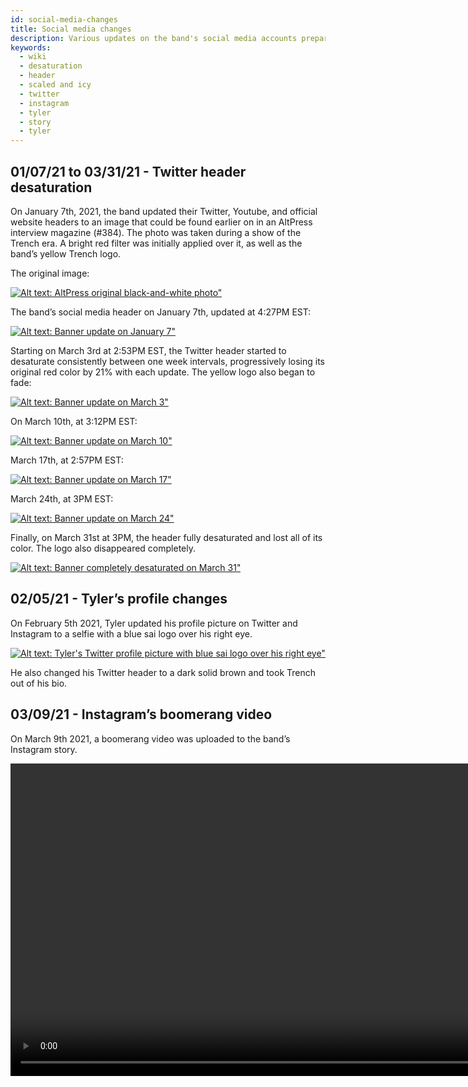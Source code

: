 ```yaml
---
id: social-media-changes
title: Social media changes
description: Various updates on the band's social media accounts preparing the fans for the next era.
keywords:
  - wiki
  - desaturation
  - header
  - scaled and icy
  - twitter
  - instagram
  - tyler
  - story
  - tyler
---
```



## 01/07/21 to 03/31/21 - Twitter header desaturation

On January 7th, 2021, the band updated their Twitter, Youtube, and official website headers to an image that could be found earlier on in an AltPress interview magazine (#384). The photo was taken during a show of the Trench era. A bright red filter was initially applied over it, as well as the band’s yellow Trench logo.

The original image: 

[![Alt text: AltPress original black-and-white photo"](./assets/alt-press.png)](./assets/alt-press.png)


The band’s social media header on January 7th, updated at 4:27PM EST:

[![Alt text: Banner update on January 7"](./assets/january7.jpg)](./assets/january7.jpg)

Starting on March 3rd at 2:53PM EST, the Twitter header started to desaturate consistently between one week intervals, progressively losing its original red color by 21% with each update. The yellow logo also began to fade:

[![Alt text: Banner update on March 3"](./assets/march3.png)](./assets/march3.png)

On March 10th, at 3:12PM EST:

[![Alt text: Banner update on March 10"](./assets/march10.png)](./assets/march10.png)


March 17th, at 2:57PM EST:

[![Alt text: Banner update on March 17"](./assets/march17.jpeg)](./assets/march17.jpeg)

March 24th, at 3PM EST:

[![Alt text: Banner update on March 24"](./assets/march24.png)](./assets/march24.png)

Finally, on March 31st at 3PM, the header fully desaturated and lost all of its color. The logo also disappeared completely.

[![Alt text: Banner completely desaturated on March 31"](./assets/march31.png)](./assets/march31.png)

## 02/05/21 - Tyler’s profile changes

On February 5th 2021, Tyler updated his profile picture on Twitter and Instagram to a selfie with a blue sai logo over his right eye. 

[![Alt text: Tyler's Twitter profile picture with blue sai logo over his right eye"](./assets/saipfp.png)](./assets/saipfp.png)

He also changed his Twitter header to a dark solid brown and took Trench out of his bio.

## 03/09/21 - Instagram’s boomerang video

On March 9th 2021, a boomerang video was uploaded to the band’s Instagram story.

<video controls height="500px">
  <source src={booberang}/>
</video>
